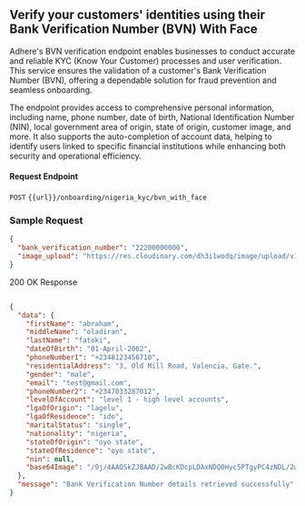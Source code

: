 ## Verify your customers' identities using their Bank Verification Number (BVN) With Face

Adhere's BVN verification endpoint enables businesses to conduct accurate and reliable KYC (Know Your Customer) processes and user verification. This service ensures the validation of a customer's Bank Verification Number (BVN), offering a dependable solution for fraud prevention and seamless onboarding.

The endpoint provides access to comprehensive personal information, including name, phone number, date of birth, National Identification Number (NIN), local government area of origin, state of origin, customer image, and more. It also supports the auto-completion of account data, helping to identify users linked to specific financial institutions while enhancing both security and operational efficiency.

#### Request Endpoint

`POST` `{{url}}/onboarding/nigeria_kyc/bvn_with_face`


### Sample Request

```json
{
  "bank_verification_number": "22200000000",
  "image_upload": "https://res.cloudinary.com/dh3i1wodq/image/upload/v1675410981/profile.jpg"
}
```

200 OK Response

```json

{
  "data": {
    "firstName": "abraham",
    "middleName": "oladiran",
    "lastName": "fatoki",
    "dateOfBirth": "01-April-2002",
    "phoneNumber1": "+2348123456710",
    "residentialAddress": "3, Old Mill Road, Valencia, Gate.",
    "gender": "male",
    "email": "test@gmail.com",
    "phoneNumber2": "+2347033287012",
    "levelOfAccount": "level 1 - high level accounts",
    "lgaOfOrigin": "lagelu",
    "lgaOfResidence": "ido",
    "maritalStatus": "single",
    "nationality": "nigeria",
    "stateOfOrigin": "oyo state",
    "stateOfResidence": "oyo state",
    "nin": null,
    "base64Image": "/9j/4AAQSkZJBAAD/2wBcKDcpLDAxNDQ0Hyc5PTgyPC4zNDL/2wBDAkJCQwLDBgNDRgyIRwhMjIyMjIyMjIyMjIyMjIyMjIyMjIyMjIyMjIyMjIyMjIyMjIyMjIyMj" # base 64
  },
  "message": "Bank Verification Number details retrieved successfully"
}
```
